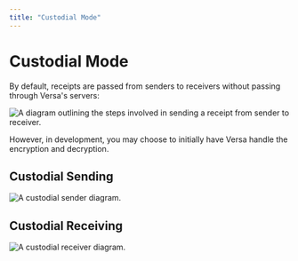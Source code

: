 ```yaml
---
title: "Custodial Mode"
---
```


# Custodial Mode

By default, receipts are passed from senders to receivers without passing through Versa's servers:

![A diagram outlining the steps involved in sending a receipt from sender to receiver.](https://raw.githubusercontent.com/versa-protocol/docs/main/assets/versa_diagram.svg)

However, in development, you may choose to initially have Versa handle the encryption and decryption.

## Custodial Sending

![A custodial sender diagram.](https://raw.githubusercontent.com/versa-protocol/docs/main/assets/versa_diagram_custoidal_sender.svg)

## Custodial Receiving

![A custodial receiver diagram.](https://raw.githubusercontent.com/versa-protocol/docs/main/assets/versa_diagram_custoidal_receiver.svg)
